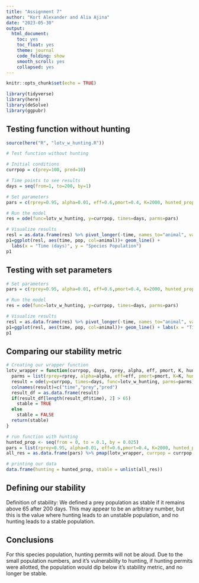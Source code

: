 ```yaml
---
title: "Assignment 7"
author: "Kort Alexander and Alia Ajina"
date: "2023-05-30"
output:
  html_document:
    toc: yes
    toc_float: yes
    theme: journal
    code_folding: show
    smooth_scroll: yes
    collapsed: yes
---
```


```r
knitr::opts_chunk$set(echo = TRUE)

library(tidyverse)
library(here)
library(deSolve)
library(ggpubr)
```

## Testing function without hunting

```r
source(here("R", "lotv_w_hunting.R"))

# Test function without hunting

# Initial conditions
currpop = c(prey=100, pred=10)

# Time points to see results
days = seq(from=1, to=200, by=1)

# Set parameters
pars = c(rprey=0.95, alpha=0.01, eff=0.6,pmort=0.4, K=2000, hunted_prop=0, min_pop = 1000)

# Run the model
res = ode(func=lotv_w_hunting, y=currpop, times=days, parms=pars)

# Visualize results
resl = as.data.frame(res) %>% pivot_longer(-time, names_to="animal", values_to="pop")
p1=ggplot(resl, aes(time, pop, col=animal))+ geom_line() + 
  labs(x = "Time (days)", y = "Species Population")
p1
```

## Testing with set parameters

```r

# Set parameters
pars = c(rprey=0.95, alpha=0.01, eff=0.6,pmort=0.4, K=2000, hunted_prop=0.1, min_pop = 100)

# Run the model
res = ode(func=lotv_w_hunting, y=currpop, times=days, parms=pars)

# Visualize results
resl = as.data.frame(res) %>% pivot_longer(-time, names_to="animal", values_to="pop")
p1=ggplot(resl, aes(time, pop, col=animal))+ geom_line() + labs(x = "Time (days)", y = "Species Population")
p1
```

## Comparing our stability metric

```r
# Creating our wrapper function
lotv_wrapper = function(currpop, days, rprey, alpha, eff, pmort, K, hunted_prop, min_pop) {
  parms = list(rprey=rprey, alpha=alpha, eff=eff, pmort=pmort, K=K, hunted_prop=hunted_prop, min_pop=min_pop)
  result = ode(y=currpop, times=days, func=lotv_w_hunting, parms=parms)
  colnames(result)=c("time","prey","pred")
  result_df = as.data.frame(result)
  if(result_df[length(result_df$time), 2] > 65)
    stable = TRUE
  else
    stable = FALSE
  return(stable)
}

# run function with hunting
hunted_prop <- seq(from = 0, to = 0.1, by = 0.025)
pars = list(rprey=0.95, alpha=0.01, eff=0.6,pmort=0.4, K=2000, hunted_prop = hunted_prop, min_pop = 100)
all_res = as.data.frame(pars) %>% pmap(lotv_wrapper, currpop = currpop, days = days)

# printing our data
data.frame(hunting = hunted_prop, stable = unlist(all_res))
```
## Defining our stability

Definition of stability: We defined a prey population as stable if it remains above 65 after 200 days. This may appear to be an arbitrary number, but this is the value where hunting leads to an unstable population, and no hunting leads to a stable population.

## Conclusions

For this species population, hunting permits will not be aloud. Due to the small population numbers, and it's vulnerability to hunting, if hunting permits were allotted, the population would dip below it's stability metric, and no longer be stable.
